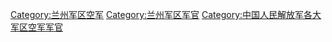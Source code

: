 [[Category:兰州军区空军|Category:兰州军区空军]]
[[Category:兰州军区军官|Category:兰州军区军官]]
[[Category:中国人民解放军各大军区空军军官|Category:中国人民解放军各大军区空军军官]]